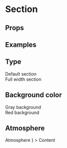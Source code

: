 
<Meta title='Components/Section' component={Section} />

# Section

## Props

<ArgsTable of={Section} />

## Examples

## Type

<Canvas>
  <Story name='Section Types'>
    <Section>
      <Text color='gray' type='body1'>
        Default section
      </Text>
    </Section>
    <Section type='full'>
      <Text color='gray' type='body1'>
        Full width section
      </Text>
    </Section>
  </Story>
</Canvas>

## Background color

<Canvas>
  <Story name='Section Background Colors'>
    <Section backgroundColor='gray'>
      <Text type='body1'>Gray background</Text>
    </Section>
    <Section backgroundColor='red'>
      <Text type='body1'>Red background</Text>
    </Section>
  </Story>
</Canvas>

## Atmosphere

<Story name='Section Atmosphere'>
  <Section
    atmosphere={
      <Text
        style={{ position: `absolute`, marginTop: `3px` }}
        color='red'
        type='body1'
      >
        Atmosphere
      </Text>
    }
  >
    <Text align='center' color='gray' type='body1'>
      Content
    </Text>
  </Section>
</Story>
